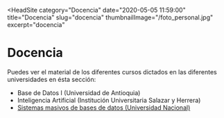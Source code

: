 
<HeadSite
  category="Docencia"
  date="2020-05-05 11:59:00"
  title="Docencia"
  slug="docencia"
  thumbnailImage="/foto_personal.jpg"
  excerpt="docencia"
></HeadSite>

# **Docencia**

Puedes ver el material de los diferentes cursos dictados en las diferentes universidades en ésta sección:

- Base de Datos I (Universidad de Antioquia)
- Inteligencia Artificial (Institución Universitaria Salazar y Herrera)
- [Sistemas masivos de bases de datos (Universidad Nacional)](/docencia/big-data)

